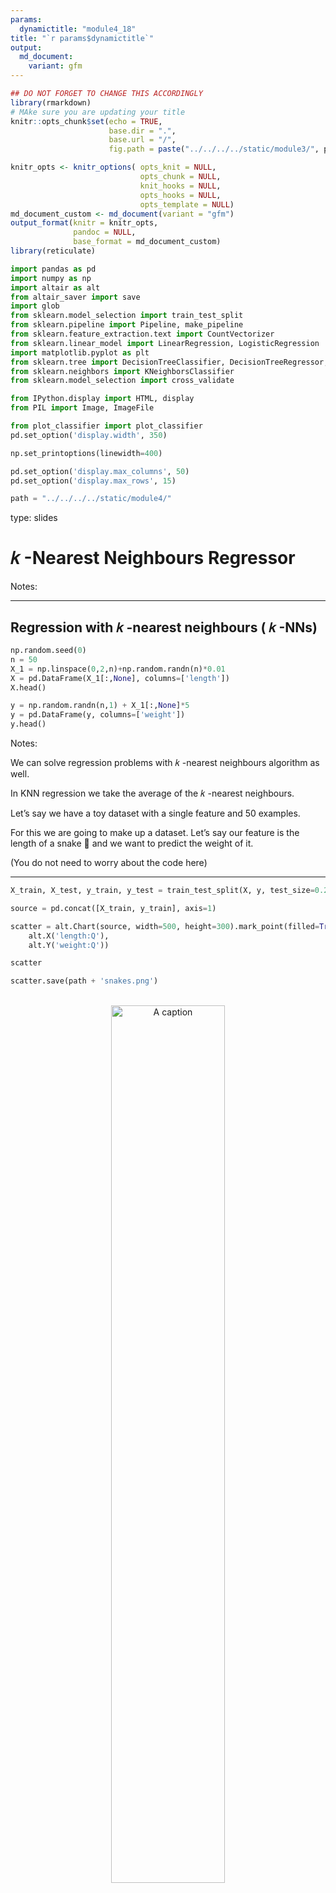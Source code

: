 ```yaml
---
params:
  dynamictitle: "module4_18"
title: "`r params$dynamictitle`"
output: 
  md_document:
    variant: gfm
---
```



```r
## DO NOT FORGET TO CHANGE THIS ACCORDINGLY 
library(rmarkdown)
# MAke sure you are updating your title 
knitr::opts_chunk$set(echo = TRUE,
                      base.dir = ".", 
                      base.url = "/",
                      fig.path = paste("../../../../static/module3/", params$dynamictitle,"/", sep = ""))

knitr_opts <- knitr_options( opts_knit = NULL,
                             opts_chunk = NULL,
                             knit_hooks = NULL,
                             opts_hooks = NULL,
                             opts_template = NULL)
md_document_custom <- md_document(variant = "gfm")
output_format(knitr = knitr_opts,
              pandoc = NULL,
              base_format = md_document_custom)
library(reticulate)

```


```python
import pandas as pd
import numpy as np
import altair as alt
from altair_saver import save
import glob
from sklearn.model_selection import train_test_split
from sklearn.pipeline import Pipeline, make_pipeline
from sklearn.feature_extraction.text import CountVectorizer
from sklearn.linear_model import LinearRegression, LogisticRegression
import matplotlib.pyplot as plt
from sklearn.tree import DecisionTreeClassifier, DecisionTreeRegressor, export_graphviz
from sklearn.neighbors import KNeighborsClassifier
from sklearn.model_selection import cross_validate

from IPython.display import HTML, display
from PIL import Image, ImageFile

from plot_classifier import plot_classifier
pd.set_option('display.width', 350)

np.set_printoptions(linewidth=400)

pd.set_option('display.max_columns', 50)
pd.set_option('display.max_rows', 15)

path = "../../../../static/module4/"
```


type: slides

# 𝑘 -Nearest Neighbours Regressor

Notes: <br>

---

## Regression with  𝑘 -nearest neighbours ( 𝑘 -NNs)



```python
np.random.seed(0)
n = 50
X_1 = np.linspace(0,2,n)+np.random.randn(n)*0.01
X = pd.DataFrame(X_1[:,None], columns=['length'])
X.head()
```

```python
y = np.random.randn(n,1) + X_1[:,None]*5
y = pd.DataFrame(y, columns=['weight'])
y.head()
```



Notes: 

We can solve regression problems with  𝑘 -nearest neighbours algorithm as well. 

In KNN regression we take the average of the  𝑘 -nearest neighbours.

Let's say we have a toy dataset with a single feature and 50 examples.

For this we are going to make up a dataset. Let's say our feature is the length of a snake 🐍 and we want to predict the weight of it. 

(You do not need to worry about the code here)

---

```python
X_train, X_test, y_train, y_test = train_test_split(X, y, test_size=0.2, random_state=123)

```

```python
source = pd.concat([X_train, y_train], axis=1)

scatter = alt.Chart(source, width=500, height=300).mark_point(filled=True, color='green').encode(
    alt.X('length:Q'),
    alt.Y('weight:Q'))

scatter
```

```python
scatter.save(path + 'snakes.png')
```

<br>
<center><img src="/module4/snakes.png" alt="A caption" width="60%" /></center>


Notes:

Let's split up our data so we do not break the golden rule of machine learning.

Then we can plot our training data. 


---

```python
from sklearn.neighbors import KNeighborsRegressor
```

```python
knnr = KNeighborsRegressor(n_neighbors=1, weights="uniform")
knnr.fit(X_train,y_train);
```

```python
predicted = knnr.predict(X_train)
predicted[:5]
```

```python
knnr.score( X_train, y_train)  
```



Notes: 

Let's first import  `KNeighborsRegressor`.

We train as we are used to and predict, this time expecting a numerical value as as target. 

When we score it, we get 100% training score and you'll see why in the graph next. 

---

<br>
<center><img src="/module4/snakes_1.png" alt="A caption" width="80%" /></center>

Notes: 

---

```python
knnr = KNeighborsRegressor(n_neighbors=10, weights="uniform")
knnr.fit(X_train, y_train);
```

```python
knnr.score(X_train, y_train)
```



<center><img src="/module4/snakes_10.png" alt="A caption" width="70%" /></center>

Notes: 

Let's see what happens when we use 𝑘=10.

Our accuracy decreases on our training data and we can see that our gold line is not intersecting all the points and is not as close to the actual value like before. 

---

## Using weighted distances

```python
knnr = KNeighborsRegressor(n_neighbors=10, weights="distance")
knnr.fit(X_train, y_train);
```

```python
knnr.score(X_train, y_train)
```

<center><img src="/module4/snakes_weighted.png" alt="A caption" width="65%" /></center>

Notes: 



---

## Pros and Cons of 𝑘 -Nearest Neighbours

### Pros:

- Easy to understand, interpret.
- Simply hyperparameter  𝑘 (`n_neighbors`)controlling the fundamental tradeoff.
- Can learn very complex functions given enough data.
- Lazy learning: Takes no time to `fit`

<br>

### Cons:

- Can be potentially be VERY slow during prediction time. 
- Often not that great test accuracy compared to the modern approaches.
- You should scale your features. We'll be looking into it in the next lecture. 

Notes: 

---

# Let’s apply what we learned!

Notes: <br>